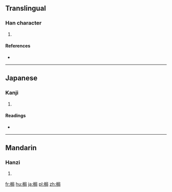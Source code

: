 ==Translingual==

===Han character===
{{Han char|rn=75|rad=木|as=07|sn=11|four=47927|canj=DSSR}}

# {{defn|Han|sort=木07}}

====References====
* {{Han ref|kx=0530.180|dkj=14879|dj=0919.020|hdz=21222.010|uh=68AE|ud=26798|bh=D5B6|bd=54710}}

----

==Japanese==

===Kanji===
{{ja-kanji|grade=|rs=木07}}

# {{defn|lang=ja|sort=木07}}

====Readings====
* {{ja-readings|on=[[きく]] (kiku), [[こく]] (koku), [[きょく]] (kyoku)|kun=[[ぜん]] (zen)}}

----

==Mandarin==

===Hanzi===
{{cmn-hanzi|pin=[[jú]] ([[ju2]]), [[tí]] ([[ti2]])|wg=chü<sup>2</sup>, t'i<sup>2</sup>}}

# {{defn|lang=cmn|sort=木07}}

[[fr:梮]]
[[hu:梮]]
[[ja:梮]]
[[pl:梮]]
[[zh:梮]]